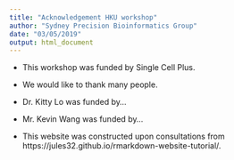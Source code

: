 ```yaml
---
title: "Acknowledgement HKU workshop"
author: "Sydney Precision Bioinformatics Group"
date: "03/05/2019"
output: html_document
---
```


+ This workshop was funded by Single Cell Plus. 

+ We would like to thank many people. 

+ Dr. Kitty Lo was funded by... 

+ Mr. Kevin Wang was funded by... 

+ This website was constructed upon consultations from https://jules32.github.io/rmarkdown-website-tutorial/. 
